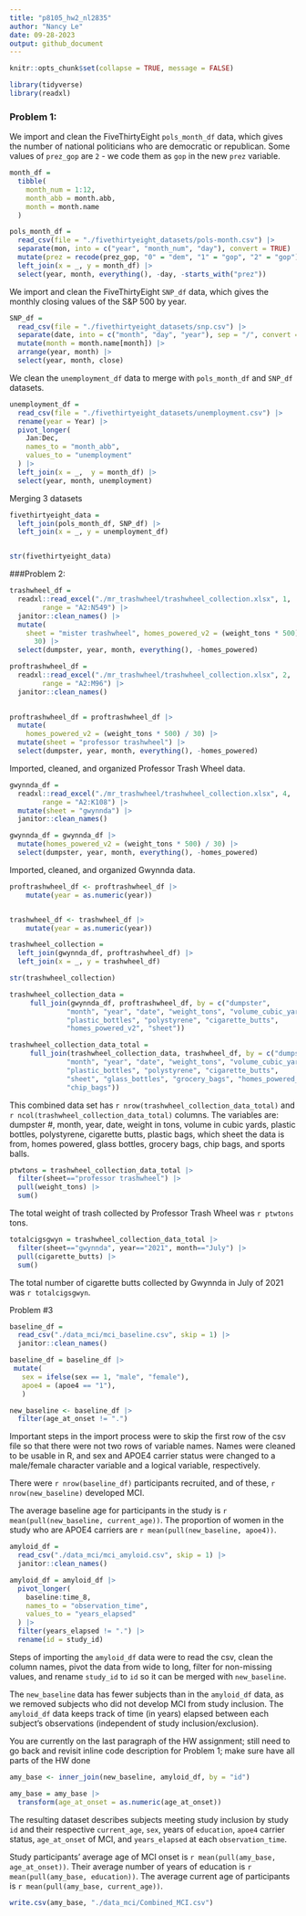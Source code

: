```yaml
---
title: "p8105_hw2_nl2835"
author: "Nancy Le"
date: 09-28-2023
output: github_document
---
```


```r
knitr::opts_chunk$set(collapse = TRUE, message = FALSE)
```

```r
library(tidyverse)
library(readxl)

```

### Problem 1: 

We import and clean the FiveThirtyEight `pols_month_df` data, which gives the number of national politicians who are democratic or republican. Some values of `prez_gop` are `2` - we code them as `gop` in the new `prez` variable. 

```r

month_df = 
  tibble(
    month_num = 1:12,
    month_abb = month.abb,
    month = month.name
  )

pols_month_df = 
  read_csv(file = "./fivethirtyeight_datasets/pols-month.csv") |> 
  separate(mon, into = c("year", "month_num", "day"), convert = TRUE) |> 
  mutate(prez = recode(prez_gop, "0" = "dem", "1" = "gop", "2" = "gop")) |>
  left_join(x = _, y = month_df) |> 
  select(year, month, everything(), -day, -starts_with("prez")) 

```



We import and clean the FiveThirtyEight `SNP_df` data, which gives the monthly closing values of the S&P 500 by year. 

```r
SNP_df = 
  read_csv(file = "./fivethirtyeight_datasets/snp.csv") |> 
  separate(date, into = c("month", "day", "year"), sep = "/", convert = TRUE) |> 
  mutate(month = month.name[month]) |> 
  arrange(year, month) |> 
  select(year, month, close)
```


We clean the `unemployment_df` data to merge with `pols_month_df` and `SNP_df` datasets.


```r
unemployment_df = 
  read_csv(file = "./fivethirtyeight_datasets/unemployment.csv") |> 
  rename(year = Year) |> 
  pivot_longer(
    Jan:Dec,
    names_to = "month_abb",
    values_to = "unemployment"
  ) |> 
  left_join(x = _,  y = month_df) |> 
  select(year, month, unemployment)
```

Merging 3 datasets

```r
fivethirtyeight_data = 
  left_join(pols_month_df, SNP_df) |> 
  left_join(x = _, y = unemployment_df)


str(fivethirtyeight_data)
```



###Problem 2:

```r
trashwheel_df = 
  readxl::read_excel("./mr_trashwheel/trashwheel_collection.xlsx", 1,
        range = "A2:N549") |> 
  janitor::clean_names() |> 
  mutate(
    sheet = "mister trashwheel", homes_powered_v2 = (weight_tons * 500) / 
      30) |> 
  select(dumpster, year, month, everything(), -homes_powered)
```



```r
proftrashwheel_df = 
  readxl::read_excel("./mr_trashwheel/trashwheel_collection.xlsx", 2,
        range = "A2:M96") |> 
  janitor::clean_names()
  

proftrashwheel_df = proftrashwheel_df |> 
  mutate(
    homes_powered_v2 = (weight_tons * 500) / 30) |> 
  mutate(sheet = "professor trashwheel") |> 
  select(dumpster, year, month, everything(), -homes_powered)


```


Imported, cleaned, and organized Professor Trash Wheel data.

```r
gwynnda_df = 
  readxl::read_excel("./mr_trashwheel/trashwheel_collection.xlsx", 4,
        range = "A2:K108") |> 
  mutate(sheet = "gwynnda") |> 
  janitor::clean_names()

gwynnda_df = gwynnda_df |> 
  mutate(homes_powered_v2 = (weight_tons * 500) / 30) |> 
  select(dumpster, year, month, everything(), -homes_powered)
```

Imported, cleaned, and organized Gwynnda data.

```r
proftrashwheel_df <- proftrashwheel_df |>   
    mutate(year = as.numeric(year))


trashwheel_df <- trashwheel_df |>   
    mutate(year = as.numeric(year))

```


```r
trashwheel_collection = 
  left_join(gwynnda_df, proftrashwheel_df) |>
  left_join(x = _, y = trashwheel_df)

str(trashwheel_collection)
```

```r
trashwheel_collection_data =  
     full_join(gwynnda_df, proftrashwheel_df, by = c("dumpster",
              "month", "year", "date", "weight_tons", "volume_cubic_yards", 
              "plastic_bottles", "polystyrene", "cigarette_butts",
              "homes_powered_v2", "sheet"))

```



```r
trashwheel_collection_data_total = 
     full_join(trashwheel_collection_data, trashwheel_df, by = c("dumpster",
              "month", "year", "date", "weight_tons", "volume_cubic_yards", 
              "plastic_bottles", "polystyrene", "cigarette_butts", 
              "sheet", "glass_bottles", "grocery_bags", "homes_powered_v2",
              "chip_bags"))

```


This combined data set has ```r nrow(trashwheel_collection_data_total)``` and
```r ncol(trashwheel_collection_data_total)``` columns. The variables are: dumpster #, month, year, date, weight in tons, volume in cubic yards, plastic bottles, polystyrene, cigarette butts, plastic bags, which sheet the data is from, homes powered, glass bottles, grocery bags, chip bags, and sports balls. 

```r
ptwtons = trashwheel_collection_data_total |> 
  filter(sheet=="professor trashwheel") |> 
  pull(weight_tons) |> 
  sum() 

```


The total weight of trash collected by Professor Trash Wheel was ```r ptwtons``` tons.


```r
totalcigsgwyn = trashwheel_collection_data_total |> 
  filter(sheet=="gwynnda", year=="2021", month=="July") |> 
  pull(cigarette_butts) |> 
  sum() 
```


The total number of cigarette butts collected by Gwynnda in July of 2021 was ```r totalcigsgwyn```.
 



Problem #3

```r
baseline_df = 
  read_csv("./data_mci/mci_baseline.csv", skip = 1) |> 
  janitor::clean_names() 
```


```r
baseline_df = baseline_df |> 
 mutate(
   sex = ifelse(sex == 1, "male", "female"),
   apoe4 = (apoe4 == "1"),
   )
```

```r
new_baseline <- baseline_df |> 
  filter(age_at_onset != ".")
```

Important steps in the import process were to skip the first row of the csv file so that there were not two rows of variable names. Names were cleaned to be usable in R, and sex and APOE4 carrier status were changed to a male/female character variable and a logical variable, respectively.

There were ```r nrow(baseline_df)``` participants recruited, and of these, ```r nrow(new_baseline)``` developed MCI. 

The average baseline age for participants in the study is ```r mean(pull(new_baseline, current_age))```. The proportion of women in the study who are APOE4 carriers are ```r mean(pull(new_baseline, apoe4))```.


```r
amyloid_df = 
  read_csv("./data_mci/mci_amyloid.csv", skip = 1) |> 
  janitor::clean_names() 
```

```r
amyloid_df = amyloid_df |> 
  pivot_longer(
    baseline:time_8,
    names_to = "observation_time",
    values_to = "years_elapsed"
  ) |> 
  filter(years_elapsed != ".") |> 
  rename(id = study_id) 
```

Steps of importing the `amyloid_df` data were to read the csv, clean the column names, pivot the data from wide to long, filter for non-missing values, and rename `study_id` to `id` so it can be merged with `new_baseline`.

The `new_baseline` data has fewer subjects than in the `amyloid_df` data, as we removed subjects who did not develop MCI from study inclusion. The `amyloid_df` data keeps track of time (in years) elapsed between each subject's observations (independent of study inclusion/exclusion). 


You are currently on the last paragraph of the HW assignment; still need to go back and revisit inline code description for Problem 1; make sure have all parts of the HW done

```r
amy_base <- inner_join(new_baseline, amyloid_df, by = "id")
```

```r
amy_base = amy_base |> 
  transform(age_at_onset = as.numeric(age_at_onset))
```


The resulting dataset describes subjects meeting study inclusion by study `id` and their respective `current_age`, `sex`, years of `education`, `apoe4` carrier status, `age_at_onset` of MCI, and `years_elapsed` at each `observation_time`. 

Study participants' average age of MCI onset is `r mean(pull(amy_base, age_at_onset))`. Their average number of years of education is `r mean(pull(amy_base, education))`. The average current age of participants is `r mean(pull(amy_base, current_age))`. 


```r
write.csv(amy_base, "./data_mci/Combined_MCI.csv") 
```

